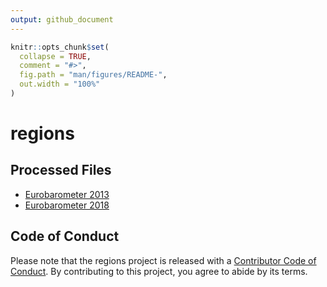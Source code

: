 ```yaml
---
output: github_document
---
```


<!-- README.md is generated from README.Rmd. Please edit that file -->

```r
knitr::opts_chunk$set(
  collapse = TRUE,
  comment = "#>",
  fig.path = "man/figures/README-",
  out.width = "100%"
)
```

# regions

<!-- badges: start -->
<!-- badges: end -->


## Processed Files

* [Eurobarometer 2013](https://github.com/antaldaniel/coal/blob/master/Eurobarometer_13.md)
* [Eurobarometer 2018](https://github.com/antaldaniel/coal/blob/master/Eurobarometer_18.md)


## Code of Conduct

Please note that the regions project is released with a [Contributor Code of Conduct](https://contributor-covenant.org/version/2/0/CODE_OF_CONDUCT.html). By contributing to this project, you agree to abide by its terms.
